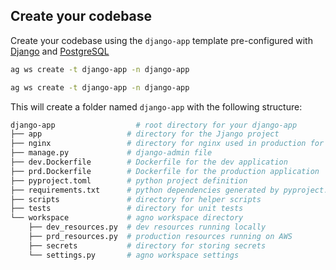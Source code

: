 ## Create your codebase

Create your codebase using the `django-app` template pre-configured with [Django](https://www.djangoproject.com/) and [PostgreSQL](https://www.postgresql.org/)

<CodeGroup>

```bash Mac
ag ws create -t django-app -n django-app
```

```bash Windows
ag ws create -t django-app -n django-app
```

</CodeGroup>

This will create a folder named `django-app` with the following structure:

```bash
django-app                  # root directory for your django-app
├── app                   # directory for the Jjango project
├── nginx                 # directory for nginx used in production for static files
├── manage.py             # django-admin file
├── dev.Dockerfile        # Dockerfile for the dev application
├── prd.Dockerfile        # Dockerfile for the production application
├── pyproject.toml        # python project definition
├── requirements.txt      # python dependencies generated by pyproject.toml
├── scripts               # directory for helper scripts
├── tests                 # directory for unit tests
└── workspace             # agno workspace directory
    ├── dev_resources.py  # dev resources running locally
    ├── prd_resources.py  # production resources running on AWS
    ├── secrets           # directory for storing secrets
    └── settings.py       # agno workspace settings
```
